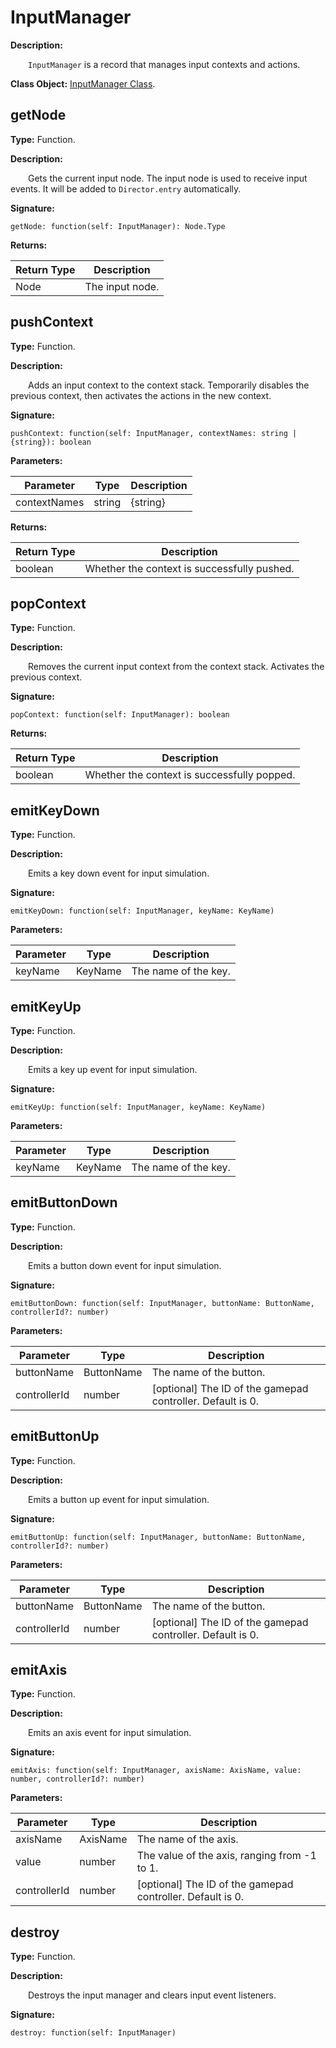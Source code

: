 
# InputManager

**Description:**

&emsp;&emsp;`InputManager` is a record that manages input contexts and actions.

**Class Object:** [InputManager Class](/docs/api/Class%20Object/InputManager).

## getNode

**Type:** Function.

**Description:**

&emsp;&emsp;Gets the current input node. The input node is used to receive input events. It will be added to `Director.entry` automatically.

**Signature:**
```tl
getNode: function(self: InputManager): Node.Type
```

**Returns:**

| Return Type | Description |
| --- | --- |
| Node | The input node. |

## pushContext

**Type:** Function.

**Description:**

&emsp;&emsp;Adds an input context to the context stack. Temporarily disables the previous context, then activates the actions in the new context.

**Signature:**
```tl
pushContext: function(self: InputManager, contextNames: string | {string}): boolean
```

**Parameters:**

| Parameter | Type | Description |
| --- | --- | --- |
| contextNames | string | \{string} | The name of the context or a list of context names. |

**Returns:**

| Return Type | Description |
| --- | --- |
| boolean | Whether the context is successfully pushed. |

## popContext

**Type:** Function.

**Description:**

&emsp;&emsp;Removes the current input context from the context stack. Activates the previous context.

**Signature:**
```tl
popContext: function(self: InputManager): boolean
```

**Returns:**

| Return Type | Description |
| --- | --- |
| boolean | Whether the context is successfully popped. |

## emitKeyDown

**Type:** Function.

**Description:**

&emsp;&emsp;Emits a key down event for input simulation.

**Signature:**
```tl
emitKeyDown: function(self: InputManager, keyName: KeyName)
```

**Parameters:**

| Parameter | Type | Description |
| --- | --- | --- |
| keyName | KeyName | The name of the key. |

## emitKeyUp

**Type:** Function.

**Description:**

&emsp;&emsp;Emits a key up event for input simulation.

**Signature:**
```tl
emitKeyUp: function(self: InputManager, keyName: KeyName)
```

**Parameters:**

| Parameter | Type | Description |
| --- | --- | --- |
| keyName | KeyName | The name of the key. |

## emitButtonDown

**Type:** Function.

**Description:**

&emsp;&emsp;Emits a button down event for input simulation.

**Signature:**
```tl
emitButtonDown: function(self: InputManager, buttonName: ButtonName, controllerId?: number)
```

**Parameters:**

| Parameter | Type | Description |
| --- | --- | --- |
| buttonName | ButtonName | The name of the button. |
| controllerId | number | [optional] The ID of the gamepad controller. Default is 0. |

## emitButtonUp

**Type:** Function.

**Description:**

&emsp;&emsp;Emits a button up event for input simulation.

**Signature:**
```tl
emitButtonUp: function(self: InputManager, buttonName: ButtonName, controllerId?: number)
```

**Parameters:**

| Parameter | Type | Description |
| --- | --- | --- |
| buttonName | ButtonName | The name of the button. |
| controllerId | number | [optional] The ID of the gamepad controller. Default is 0. |

## emitAxis

**Type:** Function.

**Description:**

&emsp;&emsp;Emits an axis event for input simulation.

**Signature:**
```tl
emitAxis: function(self: InputManager, axisName: AxisName, value: number, controllerId?: number)
```

**Parameters:**

| Parameter | Type | Description |
| --- | --- | --- |
| axisName | AxisName | The name of the axis. |
| value | number | The value of the axis, ranging from -1 to 1. |
| controllerId | number | [optional] The ID of the gamepad controller. Default is 0. |

## destroy

**Type:** Function.

**Description:**

&emsp;&emsp;Destroys the input manager and clears input event listeners.

**Signature:**
```tl
destroy: function(self: InputManager)
```